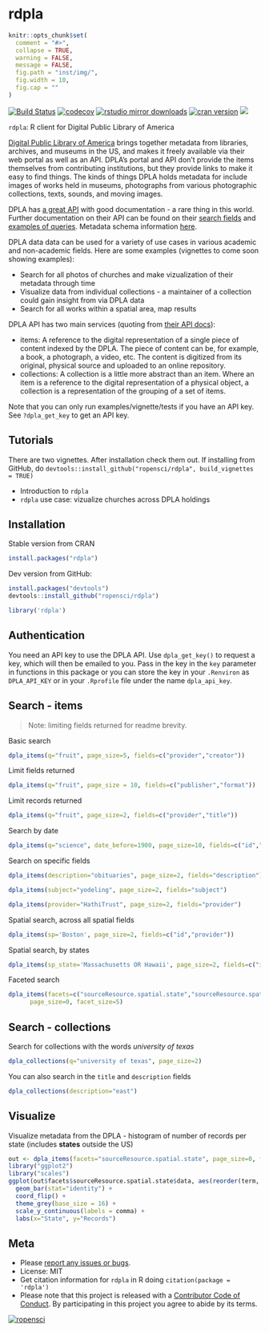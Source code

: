 rdpla
=====

```r
knitr::opts_chunk$set(
  comment = "#>",
  collapse = TRUE,
  warning = FALSE,
  message = FALSE,
  fig.path = "inst/img/",
  fig.width = 10,
  fig.cap = ""
)
```

[![Build Status](https://travis-ci.org/ropensci/rdpla.svg?branch=master)](https://travis-ci.org/ropensci/rdpla)
[![codecov](https://codecov.io/gh/ropensci/rdpla/branch/master/graph/badge.svg)](https://codecov.io/gh/ropensci/rdpla)
[![rstudio mirror downloads](https://cranlogs.r-pkg.org/badges/rdpla?color=ff69b4)](https://github.com/metacran/cranlogs.app)
[![cran version](https://www.r-pkg.org/badges/version/rdpla)](https://cran.r-project.org/package=rdpla)
[![](https://badges.ropensci.org/71_status.svg)](https://github.com/ropensci/onboarding/issues/71)


`rdpla`: R client for Digital Public Library of America

[Digital Public Library of America][dpla] brings together metadata from libraries, archives,
and museums in the US, and makes it freely available via their web portal as well as
an API. DPLA's portal and API don't provide the items themselves from contributing
institutions, but they provide links to make it easy to find things. The kinds of
things DPLA holds metadata for include images of works held in museums, photographs
from various photographic collections, texts, sounds, and moving images.

DPLA has [a great API](https://github.com/dpla/platform) with good documentation -
a rare thing in this world. Further documentation on their API can be found on their [search fields](https://dp.la/info/developers/codex/responses/field-reference/) and [examples of queries](https://dp.la/info/developers/codex/requests/).  Metadata schema information [here](https://dp.la/info/wp-content/uploads/2013/04/DPLA-MAP-V3.1-2.pdf).

DPLA data data can be used for a variety of use cases in various academic and
non-academic fields. Here are some examples (vignettes to come soon showing examples):

* Search for all photos of churches and make vizualization of
their metadata through time
* Visualize data from individual collections - a maintainer of a collection
could gain insight from via DPLA data
* Search for all works within a spatial area, map results

DPLA API has two main services (quoting from [their API docs](https://dp.la/info/developers/codex/requests/)):

* items: A reference to the digital representation of a single piece of content indexed by
the DPLA. The piece of content can be, for example, a book, a photograph, a video, etc. The
content is digitized from its original, physical source and uploaded to an online repository.
* collections: A collection is a little more abstract than an item. Where an item is a
reference to the digital representation of a physical object, a collection is a
representation of the grouping of a set of items.

Note that you can only run examples/vignette/tests if you have an API key. See
`?dpla_get_key` to get an API key.

## Tutorials

There are two vignettes. After installation check them out. If installing from
GitHub, do `devtools::install_github("ropensci/rdpla", build_vignettes = TRUE)`

* Introduction to `rdpla`
* `rdpla` use case: vizualize churches across DPLA holdings

## Installation

Stable version from CRAN

```r
install.packages("rdpla")
```

Dev version from GitHub:

```r
install.packages("devtools")
devtools::install_github("ropensci/rdpla")
```

```r
library('rdpla')
```

## Authentication

You need an API key to use the DPLA API. Use `dpla_get_key()` to request a key,
which will then be emailed to you. Pass in the key in the `key` parameter in
functions in this package or you can store the key in your `.Renviron` as
`DPLA_API_KEY` or in your `.Rprofile` file under the name `dpla_api_key`.

## Search - items

> Note: limiting fields returned for readme brevity.

Basic search

```r
dpla_items(q="fruit", page_size=5, fields=c("provider","creator"))
```

Limit fields returned

```r
dpla_items(q="fruit", page_size = 10, fields=c("publisher","format"))
```

Limit records returned

```r
dpla_items(q="fruit", page_size=2, fields=c("provider","title"))
```

Search by date

```r
dpla_items(q="science", date_before=1900, page_size=10, fields=c("id","date"))
```

Search on specific fields

```r
dpla_items(description="obituaries", page_size=2, fields="description")
```

```r
dpla_items(subject="yodeling", page_size=2, fields="subject")
```

```r
dpla_items(provider="HathiTrust", page_size=2, fields="provider")
```

Spatial search, across all spatial fields

```r
dpla_items(sp='Boston', page_size=2, fields=c("id","provider"))
```

Spatial search, by states

```r
dpla_items(sp_state='Massachusetts OR Hawaii', page_size=2, fields=c("id","provider"))
```

Faceted search

```r
dpla_items(facets=c("sourceResource.spatial.state","sourceResource.spatial.country"),
      page_size=0, facet_size=5)
```

## Search - collections

Search for collections with the words _university of texas_

```r
dpla_collections(q="university of texas", page_size=2)
```

You can also search in the `title` and `description` fields

```r
dpla_collections(description="east")
```

## Visualize

Visualize metadata from the DPLA - histogram of number of records per state (includes __states__ outside the US)

```r
out <- dpla_items(facets="sourceResource.spatial.state", page_size=0, facet_size=25)
library("ggplot2")
library("scales")
ggplot(out$facets$sourceResource.spatial.state$data, aes(reorder(term, count), count)) +
  geom_bar(stat="identity") +
  coord_flip() +
  theme_grey(base_size = 16) +
  scale_y_continuous(labels = comma) +
  labs(x="State", y="Records")
```

## Meta

* Please [report any issues or bugs](https://github.com/ropensci/rdpla/issues).
* License: MIT
* Get citation information for `rdpla` in R doing `citation(package = 'rdpla')`
* Please note that this project is released with a [Contributor Code of Conduct](CONDUCT.md). By participating in this project you agree to abide by its terms.

[![ropensci](https://ropensci.org/public_images/github_footer.png)](https://ropensci.org)

[dpla]: https://dp.la

